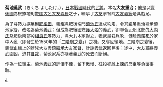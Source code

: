 '''菊池義武'''（きくち よしたけ，{{bd|1505年||1554年|12月14日|}}），[[日本|日本]][[戰國時代_(日本)|戰國時代]]的[[武士|武將]]，本名'''大友重治'''；他是以[[豐後國|豐後國]]為根據地的[[大名_(稱謂)|戰國大名]][[大友義長|大友義長]]之子，繼承了[[大友氏|大友]]家督的[[大友義鑑|大友義鑑]]是其胞兄。

為了將勢力擴展到[[肥後國|肥後國]]，義鑑與肥後名門[[菊池氏|菊池氏]]達成約定，令其胞弟重治繼承菊池家督，改名為菊池義武；但成為肥後國[[守護大名|守護大名]]的義武，卻聯合[[九州_(日本)|九州]]北部的[[大内氏|大内氏]]及肥後南部的[[相良氏|相良氏]]等勢力，與大友本家對立。義武最初兵敗，但趁義鑑死於家中內亂（即發生於1550年的「[[二階崩之變|二階崩之變]]」）之機，又奪回領地。二階崩之變後，義武血緣上的姪兒[[大友義鎮|大友義鎮]]繼承大友家督，計誘義武返回[[丰后国|豐後]]；途中，大友軍將義武圍困，迫其[[切腹|自裁]]，菊池家系亦隨著義武的死去而斷絕。

作為一位領主，菊池義武的評價不佳，留下傲慢、枉殺犯顏上諫的忠臣等負面事跡。

[[Category:戰國武將|J]]
